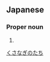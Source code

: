 ==Japanese==
{{ja-kanjitab|くさ|な|ぎ|の|た|ち}}

===Proper noun===
{{ja-pos|proper|くさなぎのたち|rom=Kusanagi no Tachi}}

# {{synonym of|lang=ja|草薙剣}}

[[Category:ja:Swords|くさなぎのたち]]
